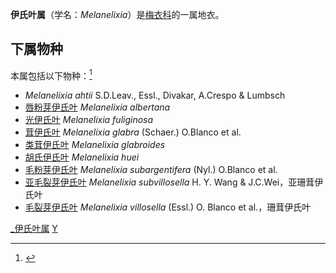 {{Automatic Taxobox
| taxon = Melanelixia 
| authority = O.Blanco, A.Crespo, Divakar, Essl., D.Hawksw. & Lumbsch
| subdivision_ranks = 种
| subdivision = 见正文
}}

'''伊氏叶属'''（学名：''Melanelixia''）是[[梅衣科|梅衣科]]的一属地衣。

==下属物种==
本属包括以下物种：<ref>{{cite web |title=Melanelixia O.Blanco, A.Crespo, Divakar, Essl., D.Hawksw. & Lumbsch |url=https://www.gbif.org/species/2605684 |website=GBIF |access-date=2022-04-06 |archive-date=2022-04-17 |archive-url=https://web.archive.org/web/20220417050752/https://www.gbif.org/species/2605684 }}</ref>
* ''Melanelixia ahtii'' S.D.Leav., Essl., Divakar, A.Crespo & Lumbsch
* [[唇粉芽伊氏叶|唇粉芽伊氏叶]] ''Melanelixia albertana''
* [[光伊氏叶|光伊氏叶]] ''Melanelixia fuliginosa''
* [[茸伊氏叶|茸伊氏叶]] ''Melanelixia glabra'' (Schaer.) O.Blanco et al.
* [[类茸伊氏叶|类茸伊氏叶]] ''Melanelixia glabroides''
* [[胡氏伊氏叶|胡氏伊氏叶]] ''Melanelixia huei''
* [[毛粉芽伊氏叶|毛粉芽伊氏叶]] ''Melanelixia subargentifera'' (Nyl.) O.Blanco et al.
* [[亚毛裂芽伊氏叶|亚毛裂芽伊氏叶]] ''Melanelixia subvillosella'' H. Y. Wang & J.C.Wei，亚珊茸伊氏叶
* [[毛裂芽伊氏叶|毛裂芽伊氏叶]] ''Melanelixia villosella'' (Essl.) O. Blanco et al.，珊茸伊氏叶

{{Taxonbar}}
[[Category:_伊氏叶属|]]
[[Category:_梅衣科|Y]]